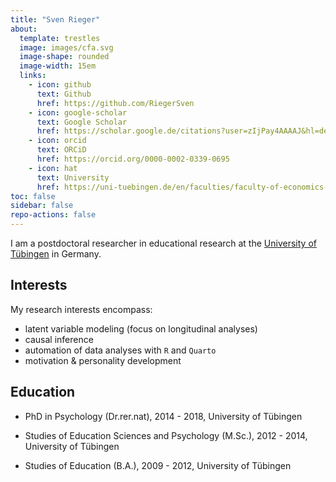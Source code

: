 ```yaml
---
title: "Sven Rieger"
about:
  template: trestles
  image: images/cfa.svg
  image-shape: rounded
  image-width: 15em
  links:
    - icon: github
      text: Github
      href: https://github.com/RiegerSven
    - icon: google-scholar
      text: Google Scholar
      href: https://scholar.google.de/citations?user=zIjPay4AAAAJ&hl=de 
    - icon: orcid
      text: ORCiD
      href: https://orcid.org/0000-0002-0339-0695
    - icon: hat
      text: University
      href: https://uni-tuebingen.de/en/faculties/faculty-of-economics-and-social-sciences/subjects/department-of-social-sciences/education-sciences-and-psychology/institute/staff/rieger-sven-dr/
toc: false
sidebar: false
repo-actions: false
---
```



I am a postdoctoral researcher in educational research at the [University of Tübingen](https://uni-tuebingen.de/) in Germany.

## Interests

My research interests encompass:

- latent variable modeling (focus on longitudinal analyses)
- causal inference
- automation of data analyses with `R` and `Quarto`
- motivation & personality development 


## Education

- PhD in Psychology (Dr.rer.nat), 2014 - 2018, University of Tübingen

- Studies of Education Sciences and Psychology (M.Sc.), 2012 - 2014, University of Tübingen 

- Studies of Education (B.A.), 2009 - 2012, University of Tübingen
